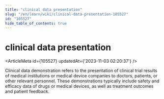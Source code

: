 ```yaml
---
title: "clinical data presentation"
slug: "/en/learn/wiki/clinical-data-presentation-105527"
id: "105527"
hide_table_of_contents: true
---
```



# clinical data presentation

<ArticleMeta id={105527} updatedAt={'2023-11-03 02:20:37'} />
<div className='border-solid border-b border-t-0 my-4 border-[var(--ifm-color-gray-300)]' />

Clinical data demonstration refers to the presentation of clinical trial results of medical institutions or medical device companies to doctors, patients, or other relevant personnel. These demonstrations typically include safety and efficacy data of drugs or medical devices, as well as treatment outcomes and patient feedback.
